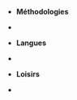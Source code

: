 
- **Méthodologies**
- <EmList values="Agile/SCRUM, Kanban" light={true}/>

- **Langues**
- <EmList values="Chat&nbsp;(langue&nbsp;maternelle), Anglais&nbsp;(courant)" light={true}/>

- **Loisirs**
- <EmList values="Sieste, Escalade" light={true}/>
